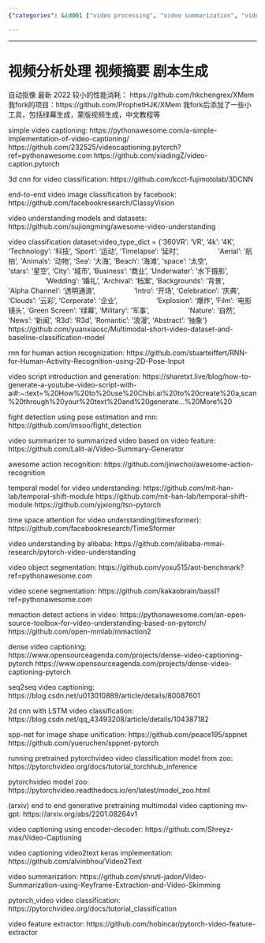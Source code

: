 ```yaml
---
{"categories": &id001 ["video processing", "video summarization", "video understanding"], "category": "Video Analysis", "date": "2023-12-22 23:52:59", "description": "This article focuses on video analysis using popular frameworks PyTorch and Keras. It offers a range of resources to perform tasks such as classification and summarization, along with access to a pretrained model zoo for further customization. Additionally, it provides a link to a helpful video feature extractor tool.", "tags": *id001, "title": "视频分析处理 剧本生成"}

---
```


------

# 视频分析处理 视频摘要 剧本生成

自动抠像 最新 2022 较小的性能消耗：
https://github.com/hkchengrex/XMem
我fork的项目：https://github.com/ProphetHJK/XMem
我fork后添加了一些小工具，包括绿幕生成，蒙版视频生成，中文教程等

simple video captioning:
https://pythonawesome.com/a-simple-implementation-of-video-captioning/
https://github.com/232525/videocaptioning.pytorch?ref=pythonawesome.com
https://github.com/xiadingZ/video-caption.pytorch

3d cnn for video classification:
https://github.com/kcct-fujimotolab/3DCNN

end-to-end video image classification by facebook:
https://github.com/facebookresearch/ClassyVision

video understanding models and datasets:
https://github.com/sujiongming/awesome-video-understanding

video classification dataset:
​video_type_dict​ ​=​ {​'360VR'​: ​'VR'​, ​'4k'​: ​'4K'​, ​'Technology'​: ​'科技'​, ​'Sport'​: ​'运动'​, ​'Timelapse'​: ​'延时'​,
                   ​'Aerial'​: ​'航拍'​, ​'Animals'​: ​'动物'​, ​'Sea'​: ​'大海'​, ​'Beach'​: ​'海滩'​, ​'space'​: ​'太空'​,
                   ​'stars'​: ​'星空'​, ​'City'​: ​'城市'​, ​'Business'​: ​'商业'​, ​'Underwater'​: ​'水下摄影'​,
                   ​'Wedding'​: ​'婚礼'​, ​'Archival'​: ​'档案'​, ​'Backgrounds'​: ​'背景'​, ​'Alpha Channel'​: ​'透明通道'​,
                   ​'Intro'​: ​'开场'​, ​'Celebration'​: ​'庆典'​, ​'Clouds'​: ​'云彩'​, ​'Corporate'​: ​'企业'​,
                   ​'Explosion'​: ​'爆炸'​, ​'Film'​: ​'电影镜头'​, ​'Green Screen'​: ​'绿幕'​, ​'Military'​: ​'军事'​,
                   ​'Nature'​: ​'自然'​, ​'News'​: ​'新闻'​, ​'R3d'​: ​'R3d'​, ​'Romantic'​: ​'浪漫'​, ​'Abstract'​: ​'抽象'​}
https://github.com/yuanxiaosc/Multimodal-short-video-dataset-and-baseline-classification-model

rnn for human action recognization:
https://github.com/stuarteiffert/RNN-for-Human-Activity-Recognition-using-2D-Pose-Input

video script introduction and generation:
https://sharetxt.live/blog/how-to-generate-a-youtube-video-script-with-ai#:~:text=%20How%20to%20use%20Chibi.ai%20to%20create%20a,scan%20through%20your%20text%20and%20generate...%20More%20

fight detection using pose estimation and rnn:
https://github.com/imsoo/fight_detection

video summarizer to summarized video based on video feature:
https://github.com/Lalit-ai/Video-Summary-Generator

awesome action recognition:
https://github.com/jinwchoi/awesome-action-recognition

temporal model for video understanding:
https://github.com/mit-han-lab/temporal-shift-module
https://github.com/mit-han-lab/temporal-shift-module
 https://github.com/yjxiong/tsn-pytorch

time space attention for video understanding(timesformer):
https://github.com/facebookresearch/TimeSformer

video understanding by alibaba:
https://github.com/alibaba-mmai-research/pytorch-video-understanding

video object segmentation:
https://github.com/yoxu515/aot-benchmark?ref=pythonawesome.com

video scene segmentation:
https://github.com/kakaobrain/bassl?ref=pythonawesome.com

mmaction detect actions in video:
https://pythonawesome.com/an-open-source-toolbox-for-video-understanding-based-on-pytorch/
https://github.com/open-mmlab/mmaction2

dense video captioning:
https://www.opensourceagenda.com/projects/dense-video-captioning-pytorch
https://www.opensourceagenda.com/projects/dense-video-captioning-pytorch

seq2seq video captioning:
https://blog.csdn.net/u013010889/article/details/80087601

2d cnn with LSTM video classification:
https://blog.csdn.net/qq_43493208/article/details/104387182

spp-net for image shape unification:
https://github.com/peace195/sppnet
https://github.com/yueruchen/sppnet-pytorch

running pretrained pytorchvideo video classification model from zoo:
https://pytorchvideo.org/docs/tutorial_torchhub_inference

pytorchvideo model zoo:
https://pytorchvideo.readthedocs.io/en/latest/model_zoo.html

(arxiv) end to end generative pretraining multimodal video captioning mv-gpt:
https://arxiv.org/abs/2201.08264v1

video captioning using encoder-decoder:
https://github.com/Shreyz-max/Video-Captioning

video captioning video2text keras implementation:
https://github.com/alvinbhou/Video2Text

video summarization:
https://github.com/shruti-jadon/Video-Summarization-using-Keyframe-Extraction-and-Video-Skimming

pytorch_video video classification:
https://pytorchvideo.org/docs/tutorial_classification

video feature extractor:
https://github.com/hobincar/pytorch-video-feature-extractor

